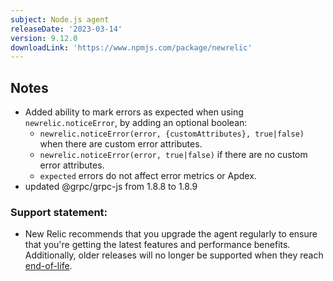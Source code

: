 ```yaml
---
subject: Node.js agent
releaseDate: '2023-03-14'
version: 9.12.0
downloadLink: 'https://www.npmjs.com/package/newrelic'
---
```


## Notes

* Added ability to mark errors as expected when using `newrelic.noticeError`, by adding an optional boolean: 
  * `newrelic.noticeError(error, {customAttributes}, true|false)` when there are custom error attributes.
  * `newrelic.noticeError(error, true|false)` if there are no custom error attributes.
  * `expected` errors do not affect error metrics or Apdex. 
* updated @grpc/grpc-js from 1.8.8 to 1.8.9

### Support statement:

* New Relic recommends that you upgrade the agent regularly to ensure that you're getting the latest features and performance benefits. Additionally, older releases will no longer be supported when they reach [end-of-life](/docs/using-new-relic/cross-product-functions/install-configure/notification-changes-new-relic-saas-features-distributed-software).
